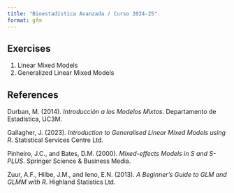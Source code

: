 ```yaml
---
title: "Bioestadística Avanzada / Curso 2024-25"
format: gfm
---
```


## Exercises

1.  Linear Mixed Models
2.  Generalized Linear Mixed Models

<!-- 1.  [Linear Mixed Models](./Chapter1_Exercises.html) -->
<!-- 2.  [Generalized Linear Mixed Models](./Chapter2_Exercises.html) -->


## References

Durban, M. (2014). *Introducción a los Modelos Mixtos*. Departamento de Estadística, UC3M.

Gallagher, J. (2023). *Introduction to Generalised Linear Mixed Models using R*. Statistical Services Centre Ltd.

Pinheiro, J.C., and Bates, D.M. (2000). *Mixed-effects Models in S and S-PLUS*. Springer Science & Business Media.

Zuur, A.F., Hilbe, J.M., and Ieno, E.N. (2013). *A Beginner's Guide to GLM and GLMM with R*. Highland Statistics Ltd.
